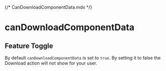 {/* CanDownloadComponentData.mdx */}


# canDownloadComponentData

## Feature Toggle

By default <code>canDownloadComponentData</code> is set to <code>true</code>. By setting it to false the Download action will not show for your user.

<Meta of={CanDownloadComponentDataStories} />

<Container>
  <Story of={CanDownloadComponentDataStories.True} autoplay />
</Container>
